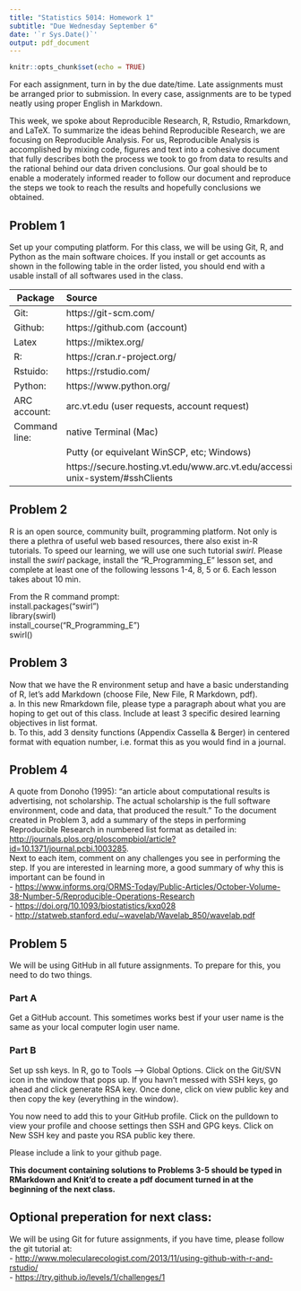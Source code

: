 ```yaml
---
title: "Statistics 5014: Homework 1"
subtitle: "Due Wednesday September 6"
date: '`r Sys.Date()`'
output: pdf_document
---
```


```r
knitr::opts_chunk$set(echo = TRUE)
```

For each assignment, turn in by the due date/time.  Late assignments must be  arranged prior to submission.  In every case, assignments are to be typed neatly using proper English in Markdown.

This week, we spoke about Reproducible Research, R, Rstudio, Rmarkdown, and LaTeX.  To summarize the ideas behind Reproducible Research, we are focusing on Reproducible Analysis.  For us, Reproducible Analysis is accomplished by mixing code, figures and text into a cohesive document that fully describes both the process we took to go from data to results and the rational behind our data driven conclusions.  Our goal should be to enable a moderately informed reader to follow our document and reproduce the steps we took to reach the results and hopefully conclusions we obtained.

## Problem 1

Set up your computing platform.  For this class, we will be using Git, R, and Python as the main software choices.  If you install or get accounts as shown in the following table in the order listed, you should end with a usable install of all softwares used in the class.

Package         Source
-------         --------------------------------
Git:            https://git-scm.com/
Github:         https://github.com (account) 
Latex           https://miktex.org/
R:              https://cran.r-project.org/  
Rstuido:        https://rstudio.com/  
Python:         https://www.python.org/ 
ARC account:    arc.vt.edu (user requests, account request)
Command line:   native Terminal (Mac)
                Putty (or equivelant WinSCP, etc; Windows)
                https://secure.hosting.vt.edu/www.arc.vt.edu/accessing-unix-system/#sshClients
-------         --------------------------------

## Problem 2

R is an open source, community built, programming platform.  Not only is there a plethra of useful web based resources, there also exist in-R tutorials.  To speed our learning, we will use one such tutorial _swirl_.  Please install the _swirl_ package, install the "R_Programming_E" lesson set, and complete at least one of the following lessons 1-4, 8, 5 or 6.  Each lesson takes about 10 min.  

From the R command prompt:  
install.packages("swirl")  
library(swirl)  
install_course("R_Programming_E")  
swirl()  


## Problem 3

Now that we have the R environment setup and have a basic understanding of R, let's add Markdown (choose File, New File, R Markdown, pdf).  
a. In this new Rmarkdown file, please type a paragraph about what you are hoping to get out of this class.  Include at least 3 specific desired learning objectives in list format.  
b. To this, add 3 density functions (Appendix Cassella & Berger) in centered format with equation number, i.e. format this as you would find in a journal.  

## Problem 4

A quote from Donoho (1995): "an article about computational results is advertising, not scholarship. The actual scholarship is the full software environment, code and data, that produced the result."  To the document created in Problem 3, add a summary of the steps in performing Reproducible Research in numbered list format as detailed in:  
<http://journals.plos.org/ploscompbiol/article?id=10.1371/journal.pcbi.1003285>.  
\newline
Next to each item, comment on any challenges you see in performing the step.  If you are interested in learning more, a good summary of why this is important can be found in  
- <https://www.informs.org/ORMS-Today/Public-Articles/October-Volume-38-Number-5/Reproducible-Operations-Research>  
- <https://doi.org/10.1093/biostatistics/kxq028>  
- <http://statweb.stanford.edu/~wavelab/Wavelab_850/wavelab.pdf>

## Problem 5

We will be using GitHub in all future assignments.  To prepare for this, you need to do two things.

### Part A
Get a GitHub account.  This sometimes works best if your user name is the same as your local computer login user name.  

### Part B
Set up ssh keys. In R, go to Tools --> Global Options.  Click on the Git/SVN icon in the window that pops up.  If you havn't messed with SSH keys, go ahead and click generate RSA key.  Once done, click on view public key and then copy the key (everything in the window). 

You now need to add this to your GitHub profile.  Click on the pulldown to view your profile and choose settings then SSH and GPG keys.  Click on New SSH key and paste you RSA public key there.

Please include a link to your github page.  


**This document containing solutions to Problems 3-5 should be typed in RMarkdown and Knit'd to create a pdf document turned in at the beginning of the next class.**


## Optional preperation for next class:  
We will be using Git for future assignments, if you have time, please follow the git tutorial at:  
- <http://www.molecularecologist.com/2013/11/using-github-with-r-and-rstudio/>  
- <https://try.github.io/levels/1/challenges/1>





